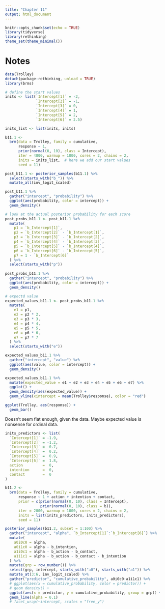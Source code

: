 ```yaml
---
title: "Chapter 11"
output: html_document
---
```


```r
knitr::opts_chunk$set(echo = TRUE)
library(tidyverse)
library(rethinking)
theme_set(theme_minimal())
```

# Notes

```r
data(Trolley)
detach(package:rethinking, unload = TRUE)
library(brms)
```

```r
# define the start values
inits <- list(`Intercept[1]` = -2,
              `Intercept[2]` = -1,
              `Intercept[3]` = 0,
              `Intercept[4]` = 1,
              `Intercept[5]` = 2,
              `Intercept[6]` = 2.5)

inits_list <- list(inits, inits)

b11.1 <- 
  brm(data = Trolley, family = cumulative,
      response ~ 1,
      prior(normal(0, 10), class = Intercept),
      iter = 4000, warmup = 1000, cores = 2, chains = 2,
      inits = inits_list,  # here we add our start values
      seed = 11)
```

```r
post_b11.1 <- posterior_samples(b11.1) %>% 
  select(starts_with("b_")) %>% 
  mutate_all(inv_logit_scaled)

post_b11.1 %>% 
  gather("intercept", "probability") %>% 
  ggplot(aes(probability, color = intercept)) + 
  geom_density()
```

```r
# look at the actual posterior probability for each score
post_probs_b11.1 <- post_b11.1 %>% 
  mutate(
    p1 = `b_Intercept[1]`,
    p2 = `b_Intercept[2]` - `b_Intercept[1]`,
    p3 = `b_Intercept[3]` - `b_Intercept[2]`,
    p4 = `b_Intercept[4]` - `b_Intercept[3]`,
    p5 = `b_Intercept[5]` - `b_Intercept[4]`,
    p6 = `b_Intercept[6]` - `b_Intercept[5]`,
    p7 = 1 - `b_Intercept[6]`
  ) %>% 
  select(starts_with("p"))
  
post_probs_b11.1 %>% 
  gather("intercept", "probability") %>% 
  ggplot(aes(probability, color = intercept)) + 
  geom_density()
```

```r
# expectd value
expected_values_b11.1 <- post_probs_b11.1 %>% 
  mutate(
    e1 = p1,
    e2 = p2 * 2,
    e3 = p3 * 3,
    e4 = p4 * 4,
    e5 = p5 * 5,
    e6 = p6 * 6,
    e7 = p7 * 7
  ) %>% 
  select(starts_with("e"))

expected_values_b11.1 %>% 
  gather("intercept", "value") %>% 
  ggplot(aes(value, color = intercept)) + 
  geom_density()
```

```r
expected_values_b11.1 %>% 
  mutate(expected_value = e1 + e2 + e3 + e4 + e5 + e6 + e7) %>% 
  ggplot() + 
  geom_density(aes(expected_value)) +
  geom_vline(xintercept = mean(Trolley$response), color = "red")

ggplot(Trolley, aes(response)) +
  geom_bar()
```

Doesn't seem flat enough, given the data. Maybe expected value is nonsense for ordinal data.

```r
inits_predictors <- list(
  `Intercept[1]` = -1.9,
  `Intercept[2]` = -1.2,
  `Intercept[3]` = -0.7,
  `Intercept[4]` =  0.2,
  `Intercept[5]` =  0.9,
  `Intercept[6]` =  1.8,
  action         =  0,
  intention      =  0,
  contact        =  0
)

b11.2 <- 
  brm(data = Trolley, family = cumulative,
      response ~ 1 + action + intention + contact,
      prior = c(prior(normal(0, 10), class = Intercept),
                prior(normal(0, 10), class = b)),
      iter = 2000, warmup = 1000, cores = 2, chains = 2,
      inits = list(inits_predictors, inits_predictors),
      seed = 11)
```

```r
posterior_samples(b11.2, subset = 1:100) %>% 
  gather("intercept", "alpha", `b_Intercept[1]`:`b_Intercept[6]`) %>%
  mutate(
    a0i0c0 = alpha,
    a0i1c0 = alpha - b_intention,
    a1i0c1 = alpha - b_action - b_contact,
    a1i1c1 = alpha - b_action - b_contact - b_intention
  ) %>% 
  mutate(grp = row_number()) %>% 
  select(grp, intercept, starts_with("a0"), starts_with("a1")) %>% 
  mutate_at(3:6, inv_logit_scaled) %>% 
  gather("predictor", "cumulative_probability", a0i0c0:a1i1c1) %>%
  # ggplot(aes(x = cumulative_probability, color = predictor)) + 
  # geom_density() +
  ggplot(aes(x = predictor, y = cumulative_probability, group = grp)) + 
  geom_line(alpha = 0.1)
  # facet_wrap(~intercept, scales = "free_y")
```

